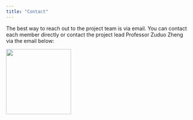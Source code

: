 ---
title: "Contact"
---

The best way to reach out to the project team is via email. You can contact each member directly or contact the project lead Professor Zuduo Zheng via the email below:

![](my_email.png){width="177"}
